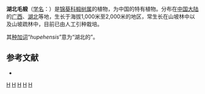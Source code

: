 {{Speciesbox
| genus = Tilia
| species = hupehensis
| authority = W.C.Cheng ex Hung T.Chang, 1982
}}

'''湖北毛椴'''（[[学名|学名]]：{{lang|la|''Tilia hupehensis''}}）是[[锦葵科|锦葵科]][[椴树属|椴树属]]的植物，为中国的特有植物。分布在[[中国大陆|中国大陆]]的[[广西|广西]]、[[湖北|湖北]]等地，生长于海拔1,000米至2,000米的地区，常生长在山坡林中以及山坡疏林中，目前已由人工引种栽培。

其[[种加词|种加词]]“''hupehensis ''”意为“湖北的”。

== 参考文献 ==
<div class="references-small">
* {{cite web| url =http://www.bioinfo.cn/db05/KmzwSpecies.php?action=view&id=22510| title =湖北毛椴| work =《中国高等植物数据库全库》| publisher =中国科学院微生物研究所| author =昆明植物研究所| accessdate =2009-02-25| deadurl =yes| archiveurl =https://web.archive.org/web/20160305083009/http://www.bioinfo.cn/db05/KmzwSpecies.php?action=view&id=22510| archivedate =2016-03-05}}
</div>
{{Taxonbar|from=Q15231364}}

[[Category:椴树属|H]]
[[Category:中国特有植物|H]]
[[Category:湖北植物|H]]
[[Category:1982年描述的植物|H]]
[[Category:广西植物|H]]


{{植物小作品}}
